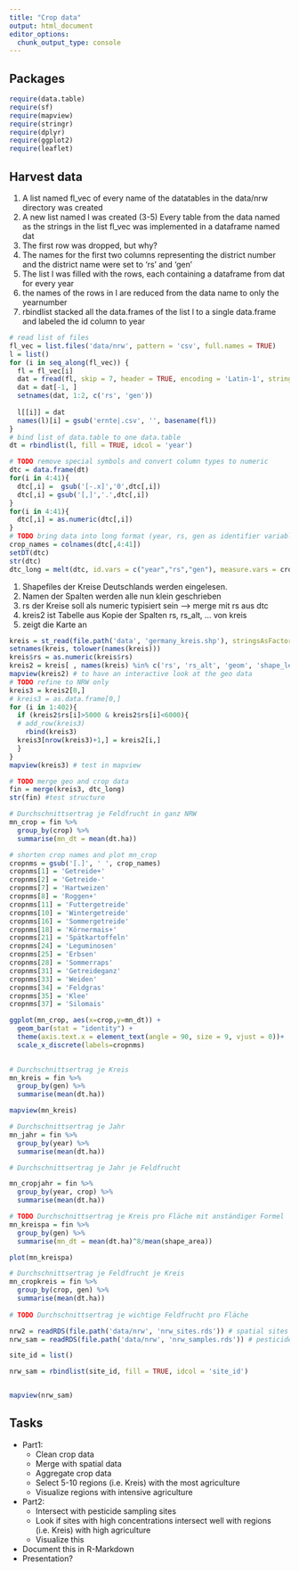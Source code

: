 ```yaml
---
title: "Crop data"
output: html_document
editor_options: 
  chunk_output_type: console
---
```


## Packages

```r
require(data.table)
require(sf)
require(mapview)
require(stringr)
require(dplyr)
require(ggplot2)
require(leaflet)
```

## Harvest data
(1) A list named fl_vec of every name of the datatables in the data/nrw directory was created 
(2) A new list named l was created
(3-5) Every table from the data named as the strings in the list fl_vec was implemented in a dataframe named dat
(6) The first row  was dropped, but why?
(7) The names for the first two columns representing the district number and the district name were set to 'rs' and 'gen'
(8) The list l was filled with the rows, each containing a dataframe from dat for every year
(9) the names of the rows in l are reduced from the data name to only the yearnumber
(10) rbindlist stacked all the data.frames of the list l to a single data.frame and labeled the id column to year

```r
# read list of files
fl_vec = list.files('data/nrw', pattern = 'csv', full.names = TRUE)
l = list()
for (i in seq_along(fl_vec)) {
  fl = fl_vec[i]
  dat = fread(fl, skip = 7, header = TRUE, encoding = 'Latin-1', stringsAsFactors = FALSE)
  dat = dat[-1, ]
  setnames(dat, 1:2, c('rs', 'gen'))
  
  l[[i]] = dat
  names(l)[i] = gsub('ernte|.csv', '', basename(fl))
}
# bind list of data.table to one data.table
dt = rbindlist(l, fill = TRUE, idcol = 'year')

# TODO remove special symbols and convert column types to numeric
dtc = data.frame(dt)
for(i in 4:41){
  dtc[,i] =  gsub('[-.x]','0',dtc[,i])
  dtc[,i] = gsub('[,]','.',dtc[,i])
}
for(i in 4:41){
  dtc[,i] = as.numeric(dtc[,i])
}
# TODO bring data into long format (year, rs, gen as identifier variables)
crop_names = colnames(dtc[,4:41])
setDT(dtc)
str(dtc)
dtc_long = melt(dtc, id.vars = c("year","rs","gen"), measure.vars = crop_names, variable.name = 'crop', value.name = 'dt.ha' )
```

(1) Shapefiles der Kreise Deutschlands werden eingelesen.
(2) Namen der Spalten werden alle nun klein geschrieben
(3) rs der Kreise soll als numeric typisiert sein --> merge mit rs aus dtc
(4) kreis2 ist Tabelle aus Kopie der Spalten rs, rs_alt, ... von kreis
(5) zeigt die Karte an

```r
kreis = st_read(file.path('data', 'germany_kreis.shp'), stringsAsFactors = FALSE)
setnames(kreis, tolower(names(kreis)))
kreis$rs = as.numeric(kreis$rs)
kreis2 = kreis[ , names(kreis) %in% c('rs', 'rs_alt', 'geom', 'shape_leng', 'shape_area') ]
mapview(kreis2) # to have an interactive look at the geo data
# TODO refine to NRW only
kreis3 = kreis2[0,]
# kreis3 = as.data.frame[0,]
for (i in 1:402){
  if (kreis2$rs[i]>5000 & kreis2$rs[i]<6000){
  # add_row(kreis3)
    rbind(kreis3)
  kreis3[nrow(kreis3)+1,] = kreis2[i,]
  }
}
mapview(kreis3) # test in mapview
```

```r
# TODO merge geo and crop data
fin = merge(kreis3, dtc_long)
str(fin) #test structure

# Durchschnittsertrag je Feldfrucht in ganz NRW
mn_crop = fin %>% 
  group_by(crop) %>%
  summarise(mn_dt = mean(dt.ha))

# shorten crop names and plot mn_crop
cropnms = gsub('[.]', ' ', crop_names)
cropnms[1] = 'Getreide+'
cropnms[2] = 'Getreide-'
cropnms[7] = 'Hartweizen'
cropnms[8] = 'Roggen+'
cropnms[11] = 'Futtergetreide'
cropnms[10] = 'Wintergetreide'
cropnms[16] = 'Sommergetreide'
cropnms[18] = 'Körnermais+'
cropnms[21] = 'Spätkartoffeln'
cropnms[24] = 'Leguminosen'
cropnms[25] = 'Erbsen'
cropnms[28] = 'Sommerraps'
cropnms[31] = 'Getreideganz'
cropnms[33] = 'Weiden'
cropnms[34] = 'Feldgras'
cropnms[35] = 'Klee'
cropnms[37] = 'Silomais'

ggplot(mn_crop, aes(x=crop,y=mn_dt)) + 
  geom_bar(stat = "identity") +
  theme(axis.text.x = element_text(angle = 90, size = 9, vjust = 0))+
  scale_x_discrete(labels=cropnms)
  

# Durchschnittsertrag je Kreis
mn_kreis = fin %>%
  group_by(gen) %>%
  summarise(mean(dt.ha))

mapview(mn_kreis)

# Durchschnittsertrag je Jahr
mn_jahr = fin %>%
  group_by(year) %>%
  summarise(mean(dt.ha))

# Durchschnittsertrag je Jahr je Feldfrucht

mn_cropjahr = fin %>%
  group_by(year, crop) %>%
  summarise(mean(dt.ha))

# TODO Durchschnittsertrag je Kreis pro Fläche mit anständiger Formel
mn_kreispa = fin %>%
  group_by(gen) %>%
  summarise(mn_dt = mean(dt.ha)^8/mean(shape_area))

plot(mn_kreispa)

# Durchschnittsertrag je Feldfrucht je Kreis 
mn_cropkreis = fin %>%
  group_by(crop, gen) %>%
  summarise(mean(dt.ha))
  
# TODO Durchschnittsertrag je wichtige Feldfrucht pro Fläche

```

```r
nrw2 = readRDS(file.path('data/nrw', 'nrw_sites.rds')) # spatial sites data
nrw_sam = readRDS(file.path('data/nrw', 'nrw_samples.rds')) # pesticide samples

site_id = list()

nrw_sam = rbindlist(site_id, fill = TRUE, idcol = 'site_id')


mapview(nrw_sam)
```

## Tasks

- Part1:
  - Clean crop data
  - Merge with spatial data
  - Aggregate crop data
  - Select 5-10 regions (i.e. Kreis) with the most agriculture
  - Visualize regions with intensive agriculture

- Part2:
  - Intersect with pesticide sampling sites
  - Look if sites with high concentrations intersect well with regions (i.e. Kreis) with high agriculture
  - Visualize this

- Document this in R-Markdown
- Presentation?





